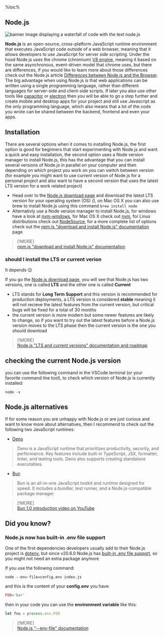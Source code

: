 %toc%

<article>

# Node.js

![banner image displaying a waterfall of code with the text node.js](../../../../public/assets/images/app/web_development/posts/node-js/banner.png)

**Node.js** is an open-source, cross-platform JavaScript runtime environment that executes JavaScript code outside of a web browser, meaning that it allows developers to use JavaScript for server side scripting. Under the hood Node.js uses the chrome (chromium) [V8 engine](https://nodejs.org/en/learn/getting-started/the-v8-javascript-engine), meaning it based on the same asynchronous, event-driven model that chrome uses, but there are differences, if you would like to learn more about those differences check out the Node.js article [Differences between Node.js and the Browser](https://nodejs.org/en/learn/getting-started/differences-between-nodejs-and-the-browser). The big advantage when using Node.js is that web applications can be written using a single programming language, rather than different languages for server-side and client-side scripts. If later you also use other tools like [capacitor](https://capacitorjs.com/) or [electron](https://www.electronjs.org/) then you will be able to go a step further and create mobile and desktop apps for your project and still use Javascript as the only programming language, which also means that a lot of the code you wrote can be shared between the backend, frontend and even your apps.

## Installation

There are several options when it comes to installing Node.js, the first option is good for beginners that start experimenting with Node.js and want a quick and easy installation, the second option uses a Node version manager to install Node.js, this has the advantage that you can install several versions of Node.js in parallel on your computer and then depending on which project you work on you can switch between version (for example you might want to use current version of Node.js for a personal project and also want to have a second version that uses the latest LTS version for a work related project)

* Head over to the [Node.js download page](https://nodejs.org/en/download) and download the latest LTS version for your operating system (OS) (), on Mac OS X you can also use brew to install Node.js using this command `brew install node`
* Alternativly use a Node version manager to install Node.js, for windows have a look at [nvm-windows](https://github.com/coreybutler/nvm-windows), for Mac OS X check out [nvm](https://github.com/nvm-sh/nvm), for Linux distributions check out [NodeSource](https://github.com/nodesource/distributions), for a more complete list of options check out the [npm.js "download and install Node.js" documentation](https://docs.npmjs.com/downloading-and-installing-node-js-and-npm) page

> [!MORE]  
> [npm.js "download and install Node.js" documentation](https://docs.npmjs.com/downloading-and-installing-node-js-and-npm)  

### should I install the LTS or current verion

It depends 😉

If you go the [Node.js download page](https://nodejs.org/en/download), you will see that Node.js has two versions, one is called **LTS** and the other one is called **Current**

* LTS stands for **Long Term Support** and this version is recommended for production deployments, a LTS version is considered **stable** meaning it will not recieve the latest features from the current version, but critical bugs will be fixed for a total of 30 months
* the current version is more modern but some newer features are likely to change, so if you want to try out the latest features before a Node.js version moves to the LTS phase then the current version is the one you should download

> [!MORE]  
> [Node.js "LTS and current versions" documentation and roadmap](https://nodejs.org/en/about/previous-releases)  

## checking the current Node.js version

you can use the following command in the VSCode terminal (or your favorite command line tool), to check which version of Node.js is currently installed:

```shell
node -v
```

## Node.js alternatives

If for some reason you are unhappy with Node.js or are just curious and want to know more about alternatives, then I recommend to check out the following two JavaScript runtimes:

* [Deno](https://deno.com/)

> Deno is a JavaScript runtime that prioritizes productivity, security, and performance. Key features include built-in TypeScript, JSX, formatter, linter, and testing tools. Deno also supports creating standalone executables.

* [Bun](https://bun.sh/)

> Bun is an all-in-one JavaScript toolkit and runtime designed for speed. It includes a bundler, test runner, and a Node.js-compatible package manager.

> [!MORE]  
> [Bun 1.0 introduction video on YouTube](https://www.youtube.com/watch?v=BsnCpESUEqM)  

## Did you know?

### Node.js now has built-in .env file support

One of the first dependencies developers usually add to their Node.js project is [dotenv](https://www.npmjs.com/package/dotenv), but since v20.6.0 Node.js has [built-in .env file support](https://github.com/nodejs/node/blob/main/doc/changelogs/CHANGELOG_V20.md#built-in-env-file-support), so you might not need an extra package anymore

If you use the following command:

```shell
node --env-file=config.env index.js
```

and this is the content of your **config.env** you have:

```ini
FOO='bar'
```

then in your code you can use the **environment variable** like this:

```js
let foo = process.env.FOO
```

> [!MORE]  
> [Node.js "--env-file" documentation](https://nodejs.org/docs/latest/api/cli.html#--env-fileconfig)  

</article>
